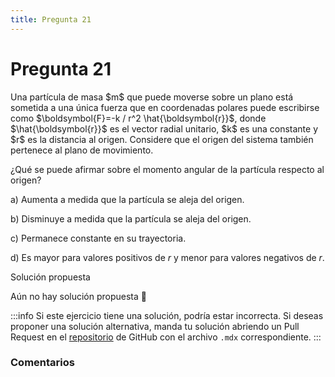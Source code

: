```yaml
---
title: Pregunta 21
---
```



# Pregunta 21

<div className="exercise">
Una partícula de masa $m$ que puede moverse sobre un plano está sometida a una única fuerza que en coordenadas polares puede escribirse como $\boldsymbol{F}=-k / r^2 \hat{\boldsymbol{r}}$, donde $\hat{\boldsymbol{r}}$ es el vector radial unitario, $k$ es una constante y $r$ es la distancia al origen. Considere que el origen del sistema también pertenece al plano de movimiento.

¿Qué se puede afirmar sobre el momento angular de la partícula respecto al origen?

a) Aumenta a medida que la partícula se aleja del origen.

b) Disminuye a medida que la partícula se aleja del origen.

c) Permanece constante en su trayectoria.

d) Es mayor para valores positivos de $r$ y menor para valores negativos de $r$.
</div>

<MDXDetails>
<summary>Solución propuesta</summary>

Aún no hay solución propuesta 🥲

:::info
Si este ejercicio tiene una solución, podría estar incorrecta. Si deseas proponer una solución alternativa, manda tu solución abriendo
un Pull Request en el [repositorio](https://github.com/crow-rojas/apuntes-fundamentals/pulls) de GitHub con el archivo
`.mdx` correspondiente.
:::

</MDXDetails>

### Comentarios

<Disqus
  url="https://crow-rojas.github.io/apuntes-fundamentals/docs/science/dynamics/exercises/2023-2/p21"
  identifier="docs/science/dynamics/exercises/2023-2/p21"
  title="2023-2 Dinámica - Pregunta 21"
/>
